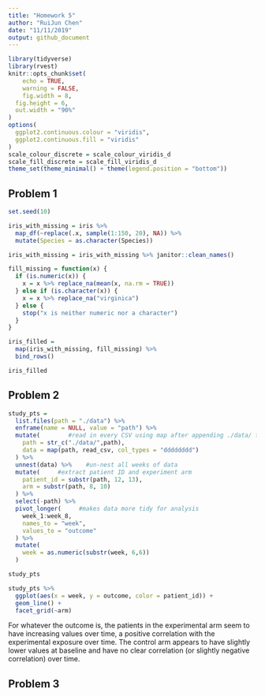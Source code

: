 ```yaml
---
title: "Homework 5"
author: "RuiJun Chen"
date: "11/11/2019"
output: github_document
---
```


```r
library(tidyverse)
library(rvest)
knitr::opts_chunk$set(
	echo = TRUE,
	warning = FALSE,
	fig.width = 8, 
  fig.height = 6,
  out.width = "90%"
)
options(
  ggplot2.continuous.colour = "viridis",
  ggplot2.continuous.fill = "viridis"
)
scale_colour_discrete = scale_colour_viridis_d
scale_fill_discrete = scale_fill_viridis_d
theme_set(theme_minimal() + theme(legend.position = "bottom"))
```

## Problem 1
```r
set.seed(10)

iris_with_missing = iris %>% 
  map_df(~replace(.x, sample(1:150, 20), NA)) %>%
  mutate(Species = as.character(Species))

iris_with_missing = iris_with_missing %>% janitor::clean_names()

fill_missing = function(x) {
  if (is.numeric(x)) {
    x = x %>% replace_na(mean(x, na.rm = TRUE))
  } else if (is.character(x)) {
    x = x %>% replace_na("virginica")
  } else {
    stop("x is neither numeric nor a character")
  }
}

iris_filled =
  map(iris_with_missing, fill_missing) %>% 
  bind_rows()

iris_filled
```

## Problem 2

```r
study_pts = 
  list.files(path = "./data") %>% 
  enframe(name = NULL, value = "path") %>% 
  mutate(        #read in every CSV using map after appending ./data/ to get correct path
    path = str_c("./data/",path),
    data = map(path, read_csv, col_types = "dddddddd")
  ) %>% 
  unnest(data) %>%    #un-nest all weeks of data
  mutate(     #extract patient ID and experiment arm
    patient_id = substr(path, 12, 13),
    arm = substr(path, 8, 10)
  ) %>% 
  select(-path) %>% 
  pivot_longer(     #makes data more tidy for analysis
    week_1:week_8,
    names_to = "week",
    values_to = "outcome"
  ) %>% 
  mutate(
    week = as.numeric(substr(week, 6,6))
  )

study_pts
```

```r
study_pts %>% 
  ggplot(aes(x = week, y = outcome, color = patient_id)) +
  geom_line() +
  facet_grid(~arm)
```

For whatever the outcome is, the patients in the experimental arm seem to have increasing values over time, a positive correlation with the experimental exposure over time. The control arm appears to have slightly lower values at baseline and have no clear correlation (or slightly negative correlation) over time.

## Problem 3
